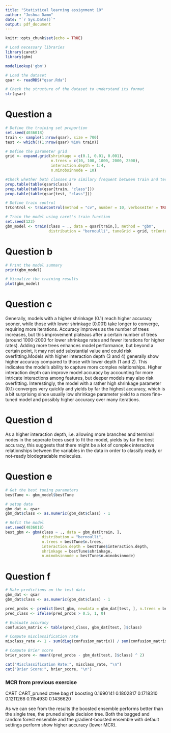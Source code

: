 ```yaml
---
title: "Statistical learning assignment 10"
author: "Joshua Damm"
date: "`r Sys.Date()`"
output: pdf_document
---
```


```r
knitr::opts_chunk$set(echo = TRUE)
```

```r
# Load necessary libraries
library(caret)
library(gbm)

modelLookup('gbm')

# Load the dataset
qsar <- readRDS("qsar.Rda")

# Check the structure of the dataset to understand its format
str(qsar)
```
# Question a
```r
# Define the training set proportion
set.seed(4036018)
train <- sample(1:nrow(qsar), size = 700)
test <- which(!(1:nrow(qsar) %in% train))
```

```r
# Define the parameter grid
grid <- expand.grid(shrinkage = c(0.1, 0.01, 0.001),
                    n.trees = c(10, 100, 1000, 2000, 2500),
                    interaction.depth = 1:4,
                    n.minobsinnode = 10)
```

```r
#Check whether both classes are similary frequent between train and test sets
prop.table(table(qsar$class))
prop.table(table(qsar[train, "class"]))
prop.table(table(qsar[test, "class"]))
```


```r
# Define train control
trControl <- trainControl(method = "cv", number = 10, verboseIter = TRUE)

# Train the model using caret's train function
set.seed(123)
gbm_model <- train(class ~ ., data = qsar[train,], method = "gbm",
                   distribution = "bernoulli", tuneGrid = grid, trControl = trControl)
```


# Question b

```r
# Print the model summary
print(gbm_model)

# Visualize the training results
plot(gbm_model)

```

# Question c

Generally, models with a higher shrinkage (0.1) reach higher accuracy sooner, while those with lower shrinkage (0.001) take longer to converge, requiring more iterations. Accuracy improves as the number of trees increases, but this improvement plateaus after a certain number of trees (around 1000-2000 for lower shrinkage rates and fewer iterations for higher rates). Adding more trees enhances model performance, but beyond a certain point, it may not add substantial value and could risk overfitting.Models with higher interaction depth (3 and 4) generally show higher accuracy compared to those with lower depth (1 and 2). This indicates the model's ability to capture more complex relationships. Higher interaction depth can improve model accuracy by accounting for more intricate interactions among features, but deeper models may also risk overfitting. Interestingly, the model with a rather high shrinkage parameter (0.1) converges very quickly and yields by far the highest accuracy, which is a bit surprising since usually low shrinkage parameter yield to a more fine-tuned model and possibly higher accuracy over many iterations.


# Question d
As a higher interaction depth, i.e. allowing more branches and terminal nodes in the seperate trees used to fit the model, yields by far the best accuracy, this suggests that there might be a lot of complex interactive relationships between the variables in the data in order to classify ready or not-ready biodegradable molecules.


# Question e

```r
# Get the best tuning parameters
bestTune <- gbm_model$bestTune

# setup data
gbm_dat <- qsar
gbm_dat$class <- as.numeric(gbm_dat$class) - 1

# Refit the model
set.seed(4036018)
best_gbm <- gbm(class ~ ., data = gbm_dat[train, ], 
                distribution = "bernoulli",
                n.trees = bestTune$n.trees,
                interaction.depth = bestTune$interaction.depth,
                shrinkage = bestTune$shrinkage,
                n.minobsinnode = bestTune$n.minobsinnode)

```


# Question f

```r
# Make predictions on the test data
gbm_dat <- qsar
gbm_dat$class <- as.numeric(gbm_dat$class) - 1

pred_probs <- predict(best_gbm, newdata = gbm_dat[test, ], n.trees = bestTune$n.trees, type = "response")
pred_class <- ifelse(pred_probs > 0.5, 1, 0)

# Evaluate accuracy
confusion_matrix <- table(pred_class, gbm_dat[test, ]$class)

# Compute misclassification rate
misclass_rate <- 1 - sum(diag(confusion_matrix)) / sum(confusion_matrix)

# Compute Brier score
brier_score <- mean((pred_probs - gbm_dat[test, ]$class) ^ 2)

cat("Misclassification Rate:", misclass_rate, "\n")
cat("Brier Score:", brier_score, "\n")
```

### MCR from previous exercise
CART      CART_pruned ctree   bag       rf        boosting
0.1690141 0.1802817 0.1718310 0.1211268 0.1154930 0.1436620


As we can see from the results the boosted ensemble performs better than the single tree, the pruned single decision tree. Both the bagged and random forest ensemble and the gradient-boosted ensemble with default settings perform show higher accuracy (lower MCR).